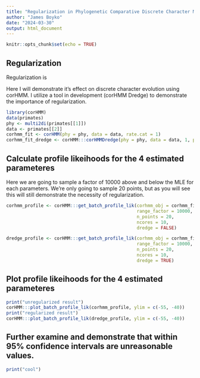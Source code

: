 ```yaml
---
title: "Regularization in Phylogenetic Comparative Discrete Character Models"
author: "James Boyko"
date: "2024-03-30"
output: html_document
---
```


```r
knitr::opts_chunk$set(echo = TRUE)
```

## Regularization

Regularization is

Here I will demonstrate it's effect on discrete character evolution using corHMM. I utilize a tool in development (corHMM Dredge) to demonstrate the importance of regularization.

```r
library(corHMM)
data(primates)
phy <- multi2di(primates[[1]])
data <- primates[[2]]
corhmm_fit <- corHMM(phy = phy, data = data, rate.cat = 1)
corhmm_fit_dredge <- corHMM:::corHMMDredge(phy = phy, data = data, 1, pen_type = "l1")
```

## Calculate profile likeihoods for the 4 estimated parameteres

Here we are going to sample a factor of 10000 above and below the MLE for each parameters. We're only going to sample 20 points, but as you will see this will still demonstrate the necessity of regularization.

```r
corhmm_profile <- corHMM:::get_batch_profile_lik(corhmm_obj = corhmm_fit,
                                                 range_factor = 10000,
                                                 n_points = 20,
                                                 ncores = 10,
                                                 dredge = FALSE)

dredge_profile <- corHMM:::get_batch_profile_lik(corhmm_obj = corhmm_fit_dredge,
                                                 range_factor = 10000,
                                                 n_points = 20,
                                                 ncores = 10,
                                                 dredge = TRUE)
```

## Plot profile likeihoods for the 4 estimated parameteres

```r
print("unregularized result")
corHMM:::plot_batch_profile_lik(corhmm_profile, ylim = c(-55, -40))
print("regularized result")
corHMM:::plot_batch_profile_lik(dredge_profile, ylim = c(-55, -40))
```

## Further examine and demonstrate that within 95% confidence intervals are unreasonable values.

```r
print("cool")
```
